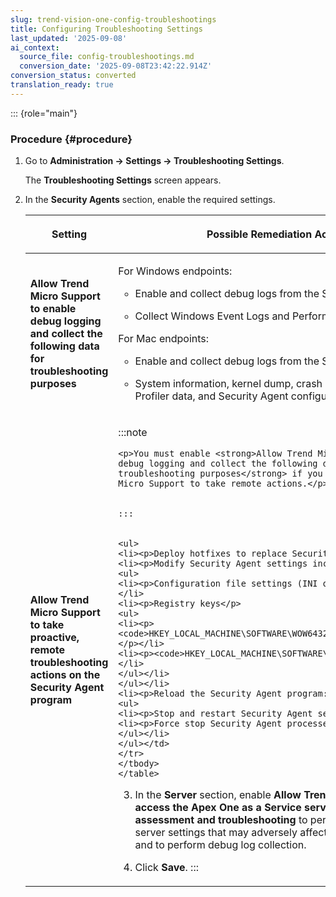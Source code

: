 ```yaml
---
slug: trend-vision-one-config-troubleshootings
title: Configuring Troubleshooting Settings
last_updated: '2025-09-08'
ai_context:
  source_file: config-troubleshootings.md
  conversion_date: '2025-09-08T23:42:22.914Z'
conversion_status: converted
translation_ready: true
---
```


::: {role="main"}
### Procedure {#procedure}

1.  Go to **Administration → Settings → Troubleshooting Settings**.

    The **Troubleshooting Settings** screen appears.

2.  In the **Security Agents** section, enable the required settings.

    <table>
    <colgroup>
    <col style="width: 25%" />
    <col style="width: 75%" />
    </colgroup>
    <thead>
    <tr>
    <th><p>Setting</p></th>
    <th><p>Possible Remediation Actions</p></th>
    </tr>
    </thead>
    <tbody>
    <tr>
    <td><p><strong>Allow Trend Micro Support to enable debug logging and collect the following data for troubleshooting purposes</strong></p></td>
    <td><p>For Windows endpoints:</p>
    <ul>
    <li><p>Enable and collect debug logs from the Security Agent program</p></li>
    <li><p>Collect Windows Event Logs and Performance Counter data</p></li>
    </ul>
    <p>For Mac endpoints:</p>
    <ul>
    <li><p>Enable and collect debug logs from the Security Agent program</p></li>
    <li><p>System information, kernel dump, crash information, System Profiler data, and Security Agent configuration files (.plist)</p></li>
    </ul></td>
    </tr>
    <tr>
    <td><p><strong>Allow Trend Micro Support to take proactive, remote troubleshooting actions on the Security Agent program</strong></p></td>
    <td>

:::note

    <p>You must enable <strong>Allow Trend Micro Support to enable debug logging and collect the following data for troubleshooting purposes</strong> if you want to allow Trend Micro Support to take remote actions.</p>
    

    :::

    
    <ul>
    <li><p>Deploy hotfixes to replace Security Agent files</p></li>
    <li><p>Modify Security Agent settings including:</p>
    <ul>
    <li><p>Configuration file settings (INI or PLIST files)</p></li>
    <li><p>Registry keys</p>
    <ul>
    <li><p><code>HKEY_LOCAL_MACHINE\SOFTWARE\WOW6432Node\TrendMicro</code></p></li>
    <li><p><code>HKEY_LOCAL_MACHINE\SOFTWARE\TrendMicro</code></p></li>
    </ul></li>
    </ul></li>
    <li><p>Reload the Security Agent program:</p>
    <ul>
    <li><p>Stop and restart Security Agent services</p></li>
    <li><p>Force stop Security Agent processes</p></li>
    </ul></li>
    </ul></td>
    </tr>
    </tbody>
    </table>

3.  In the **Server** section, enable **Allow Trend Micro Support to access the Apex One as a Service server console for assessment and troubleshooting** to permit engineers to assess server settings that may adversely affect system performance and to perform debug log collection.

4.  Click **Save**.
:::
